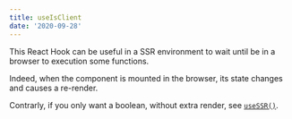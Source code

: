 ```yaml
---
title: useIsClient
date: '2020-09-28'
---
```



This React Hook can be useful in a SSR environment to wait until be in a browser to execution some functions.

Indeed, when the component is mounted in the browser, its state changes and causes a re-render.

Contrarly, if you only want a boolean, without extra render, see [`useSSR()`](/react-hook/use-ssr).
